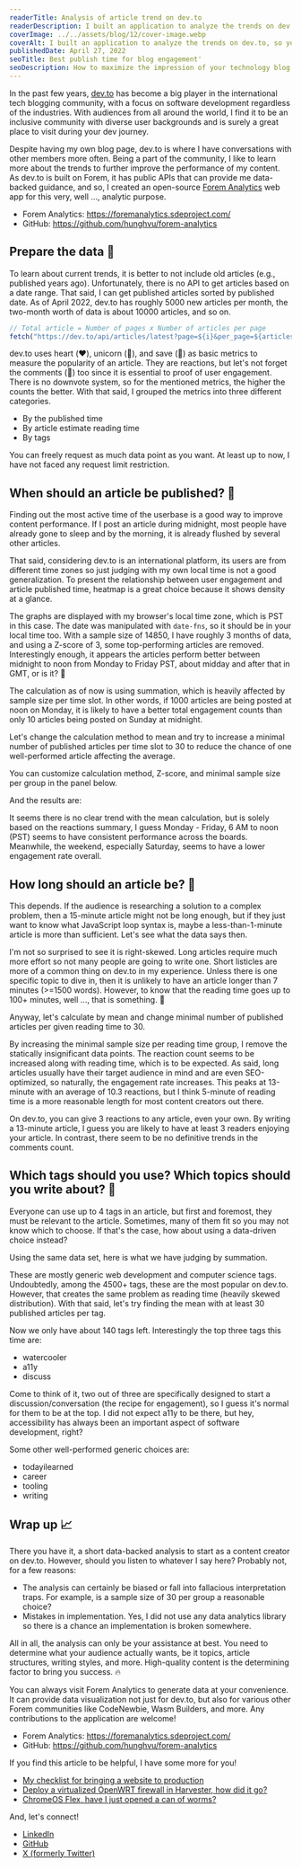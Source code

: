```yaml
---
readerTitle: Analysis of article trend on dev.to
readerDescription: I built an application to analyze the trends on dev.to, so you can optimize your content there with a data-backed analysis.
coverImage: ../../assets/blog/12/cover-image.webp
coverAlt: I built an application to analyze the trends on dev.to, so you can optimize your content there with a data-backed analysis.
publishedDate: April 27, 2022
seoTitle: Best publish time for blog engagement'
seoDescription: How to maximize the impression of your technology blog post? Published time and tags are important factors to increase user engagement in your article.
---
```



In the past few years, [dev.to](https://dev.to/hunghvu) has become a big player in the international tech blogging community, with a focus on software development regardless of the industries. With audiences from all around the world, I find it to be an inclusive community with diverse user backgrounds and is surely a great place to visit during your dev journey.

Despite having my own blog page, dev.to is where I have conversations with other members more often. Being a part of the community, I like to learn more about the trends to further improve the performance of my content. As dev.to is built on Forem, it has public APIs that can provide me data-backed guidance, and so, I created an open-source [Forem Analytics](https://foremanalytics.sdeproject.com/) web app for this very, well ..., analytic purpose.

- Forem Analytics: https://foremanalytics.sdeproject.com/
- GitHub: https://github.com/hunghvu/forem-analytics

## Prepare the data 🧮️

To learn about current trends, it is better to not include old articles (e.g., published years ago). Unfortunately, there is no API to get articles based on a date range. That said, I can get published articles sorted by published date. As of April 2022, dev.to has roughly 5000 new articles per month, the two-month worth of data is about 10000 articles, and so on.

``` js
// Total article = Number of pages x Number of articles per page
fetch("https://dev.to/api/articles/latest?page=${i}&per_page=${articlesPerPage}")
```

dev.to uses heart (❤️), unicorn (🦄), and save (🔖) as basic metrics to measure the popularity of an article. They are reactions, but let's not forget the comments (💬) too since it is essential to proof of user engagement. There is no downvote system, so for the mentioned metrics, the higher the counts the better. With that said, I grouped the metrics into three different categories.

- By the published time
- By article estimate reading time
- By tags

You can freely request as much data point as you want. At least up to now, I have not faced any request limit restriction.


<BlogImage imageMetadata={image1} alt='Choosing Forem-based communities to perform the analysis.' />

## When should an article be published? 🔑

Finding out the most active time of the userbase is a good way to improve content performance. If I post an article during midnight, most people have already gone to sleep and by the morning, it is already flushed by several other articles.

That said, considering dev.to is an international platform, its users are from different time zones so just judging with my own local time is not a good generalization. To present the relationship between user engagement and article published time, heatmap is a great choice because it shows density at a glance.


<BlogImage imageMetadata={image2} alt='Reactions summary by published time.' />


<BlogImage imageMetadata={image3} alt='Comments summary by published time.' />


The graphs are displayed with my browser's local time zone, which is PST in this case. The date was manipulated with `date-fns`, so it should be in your local time too. With a sample size of 14850, I have roughly 3 months of data, and using a Z-score of 3, some top-performing articles are removed. Interestingly enough, it appears the articles perform better between midnight to noon from Monday to Friday PST, about midday and after that in GMT, or is it? 🤔

The calculation as of now is using summation, which is heavily affected by sample size per time slot. In other words, if 1000 articles are being posted at noon on Monday, it is likely to have a better total engagement counts than only 10 articles being posted on Sunday at midnight.

Let's change the calculation method to mean and try to increase a minimal number of published articles per time slot to 30 to reduce the chance of one well-performed article affecting the average.

You can customize calculation method, Z-score, and minimal sample size per group in the panel below.


<BlogImage imageMetadata={image4} alt='Configuring analysis method using mean, z-score of 3, and minimum of 30 articles.' />

And the results are:


<BlogImage imageMetadata={image4} alt='Reactions summary by published time, with adjusted calculation.' />


<BlogImage imageMetadata={image6} alt='Comments summary by published time, with adjusted calculation.' />

It seems there is no clear trend with the mean calculation, but is solely based on the reactions summary, I guess Monday - Friday, 6 AM to noon (PST) seems to have consistent performance across the boards. Meanwhile, the weekend, especially Saturday, seems to have a lower engagement rate overall.

## How long should an article be? 🔑

This depends. If the audience is researching a solution to a complex problem, then a 15-minute article might not be long enough, but if they just want to know what JavaScript loop syntax is, maybe a less-than-1-minute article is more than sufficient. Let's see what the data says then.


<BlogImage imageMetadata={image7} alt='Reactions summary by reading time.' />


<BlogImage imageMetadata={image9} alt='Comments summary by reading time.' />


I'm not so surprised to see it is right-skewed. Long articles require much more effort so not many people are going to write one. Short listicles are more of a common thing on dev.to in my experience. Unless there is one specific topic to dive in, then it is unlikely to have an article longer than 7 minutes (>=1500 words). However, to know that the reading time goes up to 100+ minutes, well ..., that is something. 🥶️

Anyway, let's calculate by mean and change minimal number of published articles per given reading time to 30.


<BlogImage imageMetadata={image9} alt='Reactions summary by reading time, with adjusted calculation.' />


<BlogImage imageMetadata={image10} alt='Comments summary by reading time, with adjusted calculation.' />

By increasing the minimal sample size per reading time group, I remove the statically insignificant data points. The reaction count seems to be increased along with reading time, which is to be expected. As said, long articles usually have their target audience in mind and are even SEO-optimized, so naturally, the engagement rate increases. This peaks at 13-minute with an average of 10.3 reactions, but I think 5-minute of reading time is a more reasonable length for most content creators out there.

On dev.to, you can give 3 reactions to any article, even your own. By writing a 13-minute article, I guess you are likely to have at least 3 readers enjoying your article. In contrast, there seem to be no definitive trends in the comments count.

## Which tags should you use? Which topics should you write about? 🔑

Everyone can use up to 4 tags in an article, but first and foremost, they must be relevant to the article. Sometimes, many of them fit so you may not know which to choose. If that's the case, how about using a data-driven choice instead?

Using the same data set, here is what we have judging by summation.


<BlogImage imageMetadata={image11} alt='Reactions summary per tag name, by summation.' />


<BlogImage imageMetadata={image12} alt='Comments summary per tag name, by summation.' />

These are mostly generic web development and computer science tags. Undoubtedly, among the 4500+ tags, these are the most popular on dev.to. However, that creates the same problem as reading time (heavily skewed distribution). With that said, let's try finding the mean with at least 30 published articles per tag.


<BlogImage imageMetadata={image13} alt='Reactions summary per tag name, by mean.' />


<BlogImage imageMetadata={image14} alt='Comments summary per tag name, by mean.' />

Now we only have about 140 tags left. Interestingly the top three tags this time are:

- watercooler
- a11y
- discuss

Come to think of it, two out of three are specifically designed to start a discussion/conversation (the recipe for engagement), so I guess it's normal for them to be at the top. I did not expect a11y to be there, but hey, accessibility has always been an important aspect of software development, right?

Some other well-performed generic choices are:

- todayilearned
- career
- tooling
- writing

## Wrap up 📈

There you have it, a short data-backed analysis to start as a content creator on dev.to. However, should you listen to whatever I say here? Probably not, for a few reasons:

- The analysis can certainly be biased or fall into fallacious interpretation traps. For example, is a sample size of 30 per group a reasonable choice?
- Mistakes in implementation. Yes, I did not use any data analytics library so there is a chance an implementation is broken somewhere.

All in all, the analysis can only be your assistance at best. You need to determine what your audience actually wants, be it topics, article structures, writing styles, and more. High-quality content is the determining factor to bring you success. 🔥

You can always visit Forem Analytics to generate data at your convenience. It can provide data visualization not just for dev.to, but also for various other Forem communities like CodeNewbie, Wasm Builders, and more. Any contributions to the application are welcome!

- Forem Analytics: https://foremanalytics.sdeproject.com/
- GitHub: https://github.com/hunghvu/forem-analytics

If you find this article to be helpful, I have some more for you!

- [My checklist for bringing a website to production](/considerations-for-a-production-ready-website)
- [Deploy a virtualized OpenWRT firewall in Harvester, how did it go?](/virtualize-openwrt-firewall-in-harvester-hci-cluster)
- [ChromeOS Flex, have I just opened a can of worms?](/chromeos-flex-have-i-just-opened-a-can-of-worms)

And, let's connect!

- [LinkedIn](https://www.linkedin.com/in/hunghvu/)
- [GitHub](https://github.com/hunghvu)
- [X (formerly Twitter)](https://x.com/hunghvu_dev)